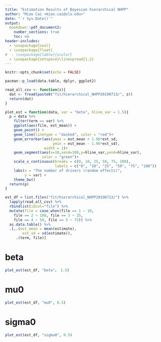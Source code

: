 ```yaml
---
title: "Estimation Results of Bayesian hierarchical NHPP"
author: "Miao Cai <miao.cai@slu.edu>"
date: "`r Sys.Date()`"
output:
  bookdown::pdf_document2: 
    number_sections: true
    toc: no
header-includes:
  - \usepackage{soul}
  - \usepackage{float}
#  - \usepackage[table]{xcolor}
  - \usepackage{setspace}\linespread{1.2}
---
```


```r
knitr::opts_chunk$set(echo = FALSE)
```

```r
pacman::p_load(data.table, dplyr, ggplot2)

read_all_csv <- function(z){
  dat <- fread(paste0("fit/hierarchical_NHPP20190713/", z))
  return(dat)
}

plot_est = function(data, var = "beta", hline_var = 1.5){
  p = data %>% 
    filter(term == var) %>% 
    ggplot(aes(file, est_mean)) + 
    geom_point() + 
    geom_line(linetype = "dashed", color = "red")+
    geom_errorbar(aes(ymax = est_mean + 1.96*est_sd,
                      ymin = est_mean - 1.96*est_sd), 
                  width = 1)+
    geom_segment(aes(x=10,xend=100,y=hline_var,yend=hline_var), 
                 color = "green")+
    scale_x_continuous(breaks = c(0, 10, 25, 50, 75, 100),
                       labels = c("0", "10", "25", "50", "75", "100")) +
    labs(x = "The number of drivers (random effects)",
         y = var) +
    theme_bw()
  return(p)
}
```


```r
est_df = list.files("fit/hierarchical_NHPP20190713/") %>% 
  lapply(read_all_csv) %>% 
  rbindlist(idcol="file") %>% 
  mutate(file = case_when(file == 1 ~ 10,
    file == 2 ~ 100, file == 3 ~ 25,
    file == 4 ~ 50, file == 5 ~ 75)) %>% 
  as.data.table() %>% 
  .[,.(est_mean = mean(estimate),
        est_sd = sd(estimate)),
     .(term, file)]
```

# beta

```r
plot_est(est_df, "beta"， 1.5)
```


# mu0

```r
plot_est(est_df, "mu0", 0.5)
```


# sigma0

```r
plot_est(est_df, "sigma0", 0.5)
```

